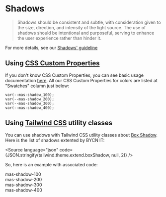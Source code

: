 
<Meta title="Guidelines / Shadows" />

# Shadows

> Shadows should be consistent and subtle, with consideration given to the size, direction, and intensity of the light source. The use of shadows should be intentional and purposeful, serving to enhance the user experience rather than hinder it.

For more details, see our [Shadows' guideline](https://zeroheight.com/9b39bb2a0/p/99c217-shadows/b/30ca23)

## Using [CSS Custom Properties](https://developer.mozilla.org/en-US/docs/Web/CSS/Using_CSS_custom_properties)

If you don't know CSS Custom Properties, you can see basic usage documentation [here](https://developer.mozilla.org/en-US/docs/Web/CSS/Using_CSS_custom_properties#Basic_usage). All our CSS Custom Properties for colors are listed at "Swatches" column just below:

```
var(--mas-shadow_100);
var(--mas-shadow_200);
var(--mas-shadow_300);
var(--mas-shadow_400);
```

## Using [Tailwind CSS](https://tailwindcss.com) utility classes

You can use shadows with Tailwind CSS utility classes about [Box Shadow](https://tailwindcss.com/docs/box-shadow). Here is the list of shadows extented by BYCN IT:

<Source language="json" code={JSON.stringify(tailwind.theme.extend.boxShadow, null, 2)} />

So, here is an example with associated code:


<div class="mas-flex mas-w-full mas-justify-between">
  <div class="mas-flex mas-shadow-100 mas-rounded-4 mas-p-400 mas-mb-500 mas-items-center mas-content-center">
    <span class="mas-text-center mas-font-semibold mas-text-content-primary">mas-shadow-100</span>
  </div>
  <div class="mas-flex mas-shadow-200 mas-rounded-4 mas-p-400 mas-mb-500 mas-items-center mas-content-center">
    <span class="mas-text-center mas-font-semibold mas-text-content-primary">mas-shadow-200</span>
  </div>
  <div class="mas-flex mas-shadow-300 mas-rounded-4 mas-p-400 mas-mb-500 mas-items-center mas-content-center">
    <span class="mas-text-center mas-font-semibold mas-text-content-primary">mas-shadow-300</span>
  </div>
  <div class="mas-flex mas-shadow-400 mas-rounded-4 mas-p-400 mas-mb-500 mas-items-center mas-content-center">
    <span class="mas-text-center mas-font-semibold mas-text-content-primary">mas-shadow-400</span>
  </div>
</div>

